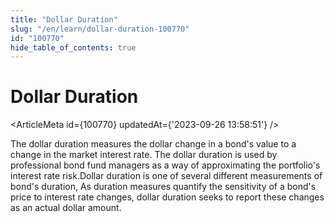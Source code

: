 ```yaml
---
title: "Dollar Duration"
slug: "/en/learn/dollar-duration-100770"
id: "100770"
hide_table_of_contents: true
---
```



# Dollar Duration

<ArticleMeta id={100770} updatedAt={'2023-09-26 13:58:51'} />
<div className='border-solid border-b border-t-0 my-4 border-[var(--ifm-color-gray-300)]' />

The dollar duration measures the dollar change in a bond's value to a change in the market interest rate. The dollar duration is used by professional bond fund managers as a way of approximating the portfolio's interest rate risk.Dollar duration is one of several different measurements of bond's duration, As duration measures quantify the sensitivity of a bond's price to interest rate changes, dollar duration seeks to report these changes as an actual dollar amount.
